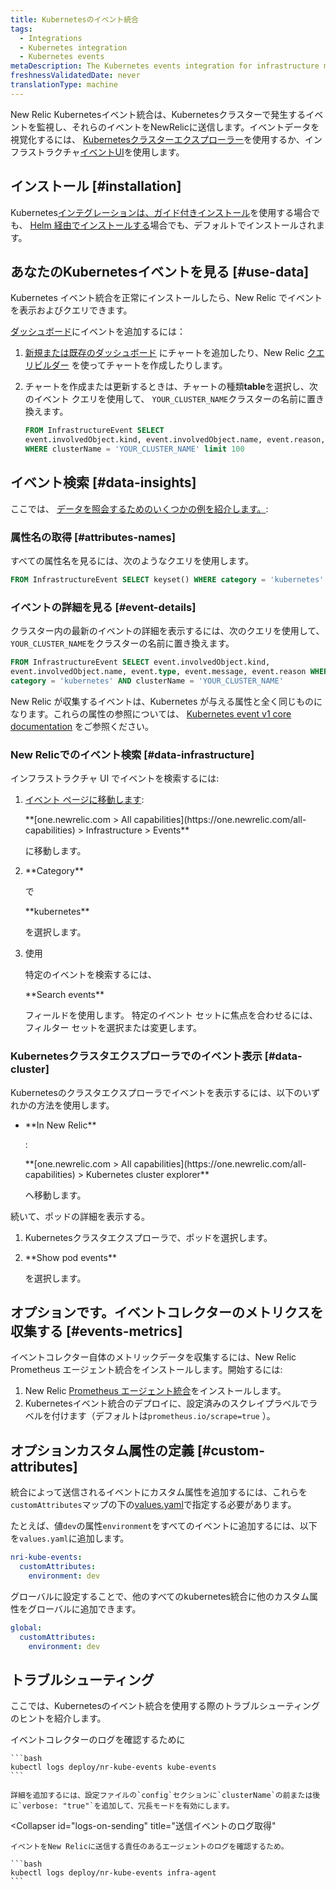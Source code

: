 ```yaml
---
title: Kubernetesのイベント統合
tags:
  - Integrations
  - Kubernetes integration
  - Kubernetes events
metaDescription: The Kubernetes events integration for infrastructure monitoring watches for events happening in Kubernetes clusters and sends them to New Relic.
freshnessValidatedDate: never
translationType: machine
---
```


New Relic Kubernetesイベント統合は、Kubernetesクラスターで発生するイベントを監視し、それらのイベントをNewRelicに送信します。イベントデータを視覚化するには、 [Kubernetesクラスターエクスプローラー](/docs/integrations/kubernetes-integration/cluster-explorer/kubernetes-cluster-explorer)を使用するか、インフラストラクチャ[イベントUI](/docs/infrastructure/new-relic-infrastructure/infrastructure-ui-pages/infrastructure-events-page-live-feed-every-config-change)を使用します。

## インストール [#installation]

Kubernetes[インテグレーションは、ガイド付きインストール](/install/kubernetes)を使用する場合でも、 [Helm 経由でインストールする](/docs/kubernetes-pixie/kubernetes-integration/installation/install-kubernetes-integration-using-helm)場合でも、デフォルトでインストールされます。

## あなたのKubernetesイベントを見る [#use-data]

Kubernetes イベント統合を正常にインストールしたら、New Relic でイベントを表示およびクエリできます。

[ダッシュボード](/docs/dashboards/new-relic-one-dashboards/get-started/introduction-new-relic-one-dashboards)にイベントを追加するには：

1. [新規または既存のダッシュボード](/docs/query-your-data/explore-query-data/dashboards/introduction-dashboards/) にチャートを追加したり、New Relic [クエリビルダー](/docs/chart-builder/use-chart-builder/get-started/introduction-chart-builder) を使ってチャートを作成したりします。

2. チャートを作成または更新するときは、チャートの種類<DNT>**table**</DNT>を選択し、次のイベント クエリを使用して、 `YOUR_CLUSTER_NAME`クラスターの名前に置き換えます。

   ```sql
   FROM InfrastructureEvent SELECT
   event.involvedObject.kind, event.involvedObject.name, event.reason,event.message
   WHERE clusterName = 'YOUR_CLUSTER_NAME' limit 100
   ```

## イベント検索 [#data-insights]

ここでは、 [データを照会するためのいくつかの例を紹介します。](/docs/using-new-relic/data/understand-data/query-new-relic-data):

### 属性名の取得 [#attributes-names]

すべての属性名を見るには、次のようなクエリを使用します。

```sql
FROM InfrastructureEvent SELECT keyset() WHERE category = 'kubernetes'
```

### イベントの詳細を見る [#event-details]

クラスター内の最新のイベントの詳細を表示するには、次のクエリを使用して、 `YOUR_CLUSTER_NAME`をクラスターの名前に置き換えます。

```sql
FROM InfrastructureEvent SELECT event.involvedObject.kind,
event.involvedObject.name, event.type, event.message, event.reason WHERE
category = 'kubernetes' AND clusterName = 'YOUR_CLUSTER_NAME'
```

New Relic が収集するイベントは、Kubernetes が与える属性と全く同じものになります。これらの属性の参照については、 [Kubernetes event v1 core documentation](https://kubernetes.io/docs/reference/generated/kubernetes-api/v1.19/#event-v1-core) をご参照ください。

### New Relicでのイベント検索 [#data-infrastructure]

インフラストラクチャ UI でイベントを検索するには:

1. [イベント ページに移動します](https://one.newrelic.com):

   <DNT>
     **[one.newrelic.com > All capabilities](https://one.newrelic.com/all-capabilities) > Infrastructure > Events**
   </DNT>

   に移動します。

2. <DNT>
     **Category**
   </DNT>

   で

   <DNT>
     **kubernetes**
   </DNT>

   を選択します。

3. 使用

   <Icon name="fe-search"/>

   特定のイベントを検索するには、

   <DNT>
     **Search events**
   </DNT>

   フィールドを使用します。 特定のイベント セットに焦点を合わせるには、フィルター セットを選択または変更します。

### Kubernetesクラスタエクスプローラでのイベント表示 [#data-cluster]

Kubernetesのクラスタエクスプローラでイベントを表示するには、以下のいずれかの方法を使用します。

* <DNT>
    **In New Relic**
  </DNT>

  :

  <DNT>
    **[one.newrelic.com > All capabilities](https://one.newrelic.com/all-capabilities) > Kubernetes cluster explorer**
  </DNT>

  へ移動します。

続いて、ポッドの詳細を表示する。

1. Kubernetesクラスタエクスプローラで、ポッドを選択します。

2. <DNT>
     **Show pod events**
   </DNT>

   を選択します。

## オプションです。イベントコレクターのメトリクスを収集する [#events-metrics]

イベントコレクター自体のメトリックデータを収集するには、New Relic Prometheus エージェント統合をインストールします。開始するには:

1. New Relic [Prometheus エージェント統合](/docs/infrastructure/prometheus-integrations/install-configure-prometheus-agent/install-prometheus-agent/)をインストールします。
2. Kubernetesイベント統合のデプロイに、設定済みのスクレイプラベルでラベルを付けます（デフォルトは`prometheus.io/scrape=true` ）。

## オプションカスタム属性の定義 [#custom-attributes]

統合によって送信されるイベントにカスタム属性を追加するには、これらを`customAttributes`マップの下の[values.yaml](https://github.com/newrelic/nri-kube-events/blob/main/charts/nri-kube-events/values.yaml)で指定する必要があります。

たとえば、値`dev`の属性`environment`をすべてのイベントに追加するには、以下を`values.yaml`に追加します。

```yml
nri-kube-events:
  customAttributes:
    environment: dev
```

グローバルに設定することで、他のすべてのkubernetes統合に他のカスタム属性をグローバルに追加できます。

```yml
global:
  customAttributes:
    environment: dev
```

## トラブルシューティング

ここでは、Kubernetesのイベント統合を使用する際のトラブルシューティングのヒントを紹介します。

<CollapserGroup>
  <Collapser
    id="logs-on-collection"
    title="イベントコレクションのログ取得"
  >
    イベントコレクターのログを確認するために

    ```bash
    kubectl logs deploy/nr-kube-events kube-events
    ```

    詳細を追加するには、設定ファイルの`config`セクションに`clusterName`の前または後に`verbose: "true"`を追加して、冗長モードを有効にします。
  </Collapser>

  <Collapser
    id="logs-on-sending"
    title="送信イベントのログ取得"
  >
    イベントをNew Relicに送信する責任のあるエージェントのログを確認するため。

    ```bash
    kubectl logs deploy/nr-kube-events infra-agent
    ```
  </Collapser>
</CollapserGroup>
